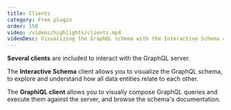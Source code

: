 ```yaml
---
title: Clients
category: Free plugin
order: 150
video: /videos/highlights/clients.mp4
videoDesc: Visualizing the GraphQL schema with the Interactive Schema client.
---
```


**Several clients** are included to interact with the GraphQL server.

The **Interactive Schema** client allows you to visualize the GraphQL schema, to explore and understand how all data entities relate to each other.

The **GraphiQL client** allows you to visually compose GraphQL queries and execute them against the server, and browse the schema's documentation.
